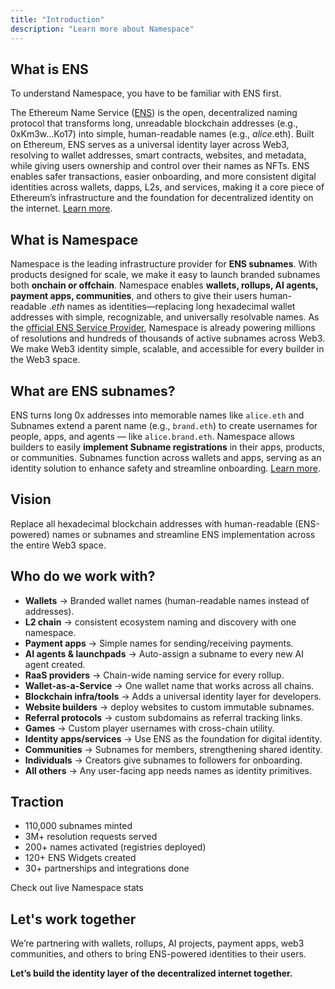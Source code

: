 ```yaml
---
title: "Introduction"
description: "Learn more about Namespace"
---
```


## What is ENS

<Note>
  To understand Namespace, you have to be familiar with ENS first.
</Note>

The Ethereum Name Service ([ENS](https://app.ens.domains/)) is the open, decentralized naming protocol that transforms long, unreadable blockchain addresses (e.g., 0xKm3w...Ko17) into simple, human-readable names (e.g., _alice_.eth). Built on Ethereum, ENS serves as a universal identity layer across Web3, resolving to wallet addresses, smart contracts, websites, and metadata, while giving users ownership and control over their names as NFTs. ENS enables safer transactions, easier onboarding, and more consistent digital identities across wallets, dapps, L2s, and services, making it a core piece of Ethereum’s infrastructure and the foundation for decentralized identity on the internet. [Learn more](https://docs.ens.domains/learn/protocol).

## What is Namespace

Namespace is the leading infrastructure provider for **ENS subnames**. With products designed for scale, we make it easy to launch branded subnames both **onchain or offchain**. Namespace enables **wallets, rollups, AI agents, payment apps, communities**, and others to give their users human-readable ._eth_ names as identities—replacing long hexadecimal wallet addresses with simple, recognizable, and universally resolvable names. As the [official ENS Service Provider](https://www.tally.xyz/gov/ens/proposal/20404686300257550242704646761273386459664655640264490428281621095220078268383), Namespace is already powering millions of resolutions and hundreds of thousands of active subnames across Web3. We make Web3 identity simple, scalable, and accessible for every builder in the Web3 space.

## What are ENS subnames?

ENS turns long 0x addresses into memorable names like `alice.eth` and Subnames extend a parent name (e.g., `brand.eth`) to create usernames for people, apps, and agents — like `alice.brand.eth`. Namespace allows builders to easily **implement Subname registrations** in their apps, products, or communities. Subnames function across wallets and apps, serving as an identity solution to enhance safety and streamline onboarding. [Learn more](user-guide/subpages.mdx).

## Vision

Replace all hexadecimal blockchain addresses with human-readable (ENS-powered) names or subnames and streamline ENS implementation across the entire Web3 space.

## Who do we work with?

- **Wallets** → Branded wallet names (human-readable names instead of addresses).
- **L2 chain** → consistent ecosystem naming and discovery with one namespace.
- **Payment apps** → Simple names for sending/receiving payments.
- **AI agents & launchpads** → Auto-assign a subname to every new AI agent created.
- **RaaS providers** → Chain-wide naming service for every rollup.
- **Wallet-as-a-Service** → One wallet name that works across all chains.
- **Blockchain infra/tools** → Adds a universal identity layer for developers.
- **Website builders** → deploy websites to custom immutable subnames.
- **Referral protocols** → custom subdomains as referral tracking links.
- **Games** → Custom player usernames with cross-chain utility.
- **Identity apps/services** → Use ENS as the foundation for digital identity.
- **Communities** → Subnames for members, strengthening shared identity.
- **Individuals** → Creators give subnames to followers for onboarding.
- **All others** → Any user-facing app needs names as identity primitives.

## Traction

- 110,000 subnames minted
- 3M\+ resolution requests served
- 200\+ names activated (registries deployed)
- 120\+ ENS Widgets created
- 30\+ partnerships and integrations done

<Card title="Stats Dashboard" icon="chart-simple" horizontal href="https://stats.namespace.ninja/">
  Check out live Namespace stats
</Card>

## Let's work together

We’re partnering with wallets, rollups, AI projects, payment apps, web3 communities, and others to bring ENS-powered identities to their users.

**Let’s build the identity layer of the decentralized internet together.**
